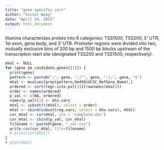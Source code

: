 ```yaml
---
title: "gene specific corr"
author: "Victor Wang"
date: "April 24, 2015"
output: html_document
---
```


Illumina characterizes probes into 6 categories: TSS1500, TSS200, 5' UTR, 1st exon, gene body, and 3' UTR.
Promoter regions were divided into two, mutually exclusive bins of 200 bp and 1500 bp blocks upstream of the
transcription start site (designated TSS200 and TSS1500, respectively).

```r
mVal <- NULL
for (gene in candidate.genes[[1]]) {
  print(gene)
  pattern <- paste0(";", gene, ";|^", gene, ";|;", gene, "$")
  mVal <- mvalues[grep(pattern,hm450$UCSC_RefGene_Name),]
  ordered <- sort(regr.site.pv[[1]][rownames(mVal)])
  order <- names(ordered)
  p_val <- c(NA, ordered)
  names(p_val)[1] <- bhv.vars
  mVal <- subset(t(mVal), select = order)
  mVal <- cbind(subset(reg.vars, select = bhv.vars), mVal)
  cor_mVal <- cor(mVal, use = 'complete.obs')
  cor_mVal <- cbind(p_val, cor_mVal)
  filename <- paste0(gene, "_cor.csv")
  write.csv(cor_mVal, file=filename)
  # print(cor(mVal))
}
# plot(mVal)
```
